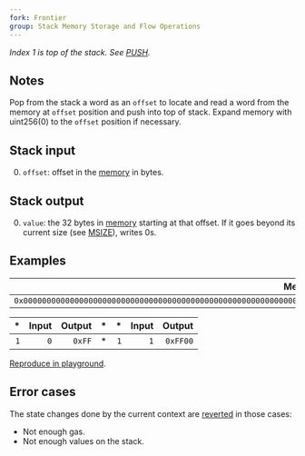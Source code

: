 ```yaml
---
fork: Frontier
group: Stack Memory Storage and Flow Operations
---
```


*Index 1 is top of the stack. See [PUSH](/#60).*

## Notes

Pop from the stack a word as an `offset` to locate and read a word from the memory at `offset` position and push into top of stack. Expand memory with uint256(0) to the `offset` position if necessary.

## Stack input

0. `offset`: offset in the [memory](/about) in bytes.

## Stack output

0. `value`: the 32 bytes in [memory](/about) starting at that offset. If it goes beyond its current size (see [MSIZE](/#59)), writes 0s.

## Examples

| Memory |
|-------:|
| `0x00000000000000000000000000000000000000000000000000000000000000FF` |

| * | Input | Output | * | * | Input | Output |
|--:|------:|-------:|--:|--:|------:|-------:|
| `1` | `0` | `0xFF` | * | `1` | `1` | `0xFF00` |

[Reproduce in playground](/playground?unit=Wei&codeType=Mnemonic&code='qPut%20thkstatkin%20memoryg32%200xfffffdFFv0zMSTOREw1v0jw2v1jz'~dddz%5CnwzzqExamplkvg1%20q%2F%2F%20ke%20jzMLOADgzPUSHf~~d00%01dfgjkqvwz~_).

## Error cases

The state changes done by the current context are [reverted](#FD) in those cases:
- Not enough gas.
- Not enough values on the stack.
